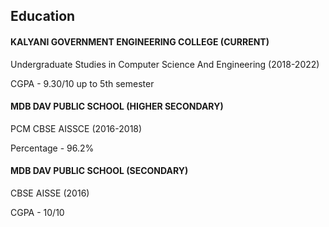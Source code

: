 ## Education


#### KALYANI GOVERNMENT ENGINEERING COLLEGE (CURRENT)



Undergraduate Studies in Computer Science And Engineering (2018-2022) 


CGPA - 9.30/10 up to 5th semester


#### MDB DAV PUBLIC SCHOOL (HIGHER SECONDARY)



PCM CBSE AISSCE (2016-2018)


Percentage - 96.2%

#### MDB DAV PUBLIC SCHOOL (SECONDARY)

CBSE AISSE (2016)

CGPA - 10/10